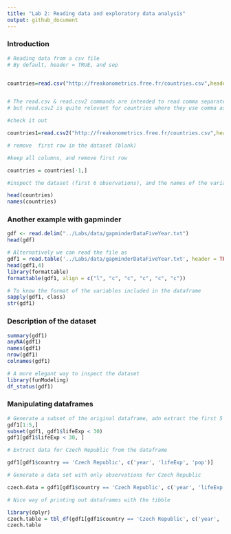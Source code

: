 ```yaml
---
title: "Lab 2: Reading data and exploratory data analysis"
output: github_document
---
```


### Introduction


```r
# Reading data from a csv file
# By default, header = TRUE, and sep


countries=read.csv("http://freakonometrics.free.fr/countries.csv",header=TRUE, sep= ';')


# The read.csv & read.csv2 commands are intended to read comma separated value files
# but read.csv2 is quite relevant for countries where they use comma as decimal point and a semicolon as separator  

#check it out

countries1=read.csv2("http://freakonometrics.free.fr/countries.csv",header=TRUE)

# remove  first row in the dataset (blank)

#keep all columns, and remove first row

countries = countries[-1,]

#inspect the dataset (first 6 observations), and the names of the variables in the dataframe

head(countries)
names(countries)

```

### Another example with gapminder

```r
gdf <- read.delim("../Labs/data/gapminderDataFiveYear.txt")
head(gdf)
```


```r
# Alternatively we can read the file as
gdf1 = read.table('../Labs/data/gapminderDataFiveYear.txt', header = TRUE, sep = '\t')
head(gdf1,4)
library(formattable)
formattable(gdf1, align = c("l", "c", "c", "c", "c", "c"))
```

```r
# To know the format of the variables included in the dataframe
sapply(gdf1, class)
str(gdf1)
```

### Description of the dataset

```r
summary(gdf1)
anyNA(gdf1)
names(gdf1)
nrow(gdf1)
colnames(gdf1)
```

```r
# A more elegant way to inspect the dataset
library(funModeling)
df_status(gdf1)
```



### Manipulating dataframes

```r
# Generate a subset of the original dataframe, adn extract the first 5 observations
gdf1[1:5,]
subset(gdf1, gdf1$lifeExp < 30)
gdf1[gdf1$lifeExp < 30, ]

```


```r
# Extract data for Czech Republic from the dataframe

gdf1[gdf1$country == 'Czech Republic', c('year', 'lifeExp', 'pop')]

# Generate a data set with only observations for Czech Republic

czech.data = gdf1[gdf1$country == 'Czech Republic', c('year', 'lifeExp', 'pop')]

# Nice way of printing out dataframes with the tibble 

library(dplyr)
czech.table = tbl_df(gdf1[gdf1$country == 'Czech Republic', c('year', 'lifeExp', 'pop')])
czech.table
```

